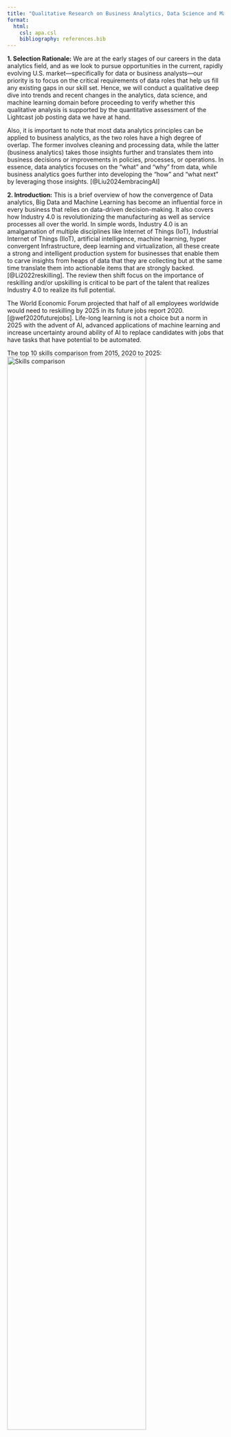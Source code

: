 ```yaml
---
title: "Qualitative Research on Business Analytics, Data Science and Machine Learning Trends"
format:
  html:
    csl: apa.csl
    bibliography: references.bib
---
```



**1. Selection Rationale:** We are at the early stages of our careers in the data analytics field, and as we look to pursue opportunities in the current, rapidly evolving U.S. market—specifically for data or business analysts—our priority is to focus on the critical requirements of data roles that help us fill any existing gaps in our skill set. Hence, we will conduct a qualitative deep dive into trends and recent changes in the analytics, data science, and machine learning domain before proceeding to verify whether this qualitative analysis is supported by the quantitative assessment of the Lightcast job posting data we have at hand.

Also, it is important to note that most data analytics principles can be applied to business analytics, as the two roles have a high degree of overlap. The former involves cleaning and processing data, while the latter (business analytics) takes those insights further and translates them into business decisions or improvements in policies, processes, or operations. In essence, data analytics focuses on the “what” and “why” from data, while business analytics goes further into developing the “how” and “what next” by leveraging those insights. [@Liu2024embracingAI]

**2. Introduction:** This is a brief overview of how the convergence of Data analytics, Big Data and Machine Learning has become an influential force in every business that relies on data-driven decision-making. It also covers how Industry 4.0 is revolutionizing the manufacturing as well as service processes all over the world. In simple words, Industry 4.0 is an amalgamation of multiple disciplines like Internet of Things (IoT), Industrial Internet of Things (IIoT), artificial intelligence, machine learning, hyper convergent Infrastructure, deep learning and virtualization, all these create a strong and intelligent production system for businesses that enable them to carve insights from heaps of data that they are collecting but at the same time translate them into actionable items that are strongly backed. [@Li2022reskilling]. The review then shift focus on the importance of reskilling and/or upskilling is critical to be part of the talent that realizes Industry 4.0 to realize its full potential. 

The World Economic Forum projected that half of all employees worldwide would need to reskilling by 2025 in its future jobs report 2020. [@wef2020futurejobs]. Life-long learning is not a choice but a norm in 2025 with the advent of AI, advanced applications of machine learning and increase uncertainty around ability of AI to replace candidates with jobs that have tasks that have potential to be automated. 

The top 10 skills comparison from 2015, 2020 to 2025: 
![Skills comparison](images/Image1.png){ width=80% fig-align="center" }

In context of Data science and machine learning, these are most sought soft skills in 2025, however industry reports reveal that there is shortage of big data client in the field and companies prefer candidates that possess one to three years of experience because they can quickly adapt to changing industry needs and help companies realize their full potential backed by big data processing and analysis. [@Yugal2022BusinessAnalytics]
The literature review delves into details of each domain, explaining how they have evolved and what is required for success in this fast-evolving tech space. 

**3. Machine Learning Trends:** As the digital era continues to push the envelope of transformation, the trifecta or the combination of Data Analytics, Big Data and Machine learning becomes a vital source for businesses to search practical insights and long-term advancement. This intersection has necessitated the need for new skill sets to effectively analyze and interpret complex, high-volume data. To understand the required skills in this domain, it is important to understand the full range of applications of ML. It ranges from decision-making processes, modeling layout form, identification of results from data analysis, and forecast for big data analytics-oriented programs. 

In terms of industry specific applications, in life sciences ML is progressively used as a analytical and computational tool for study of vast unstructured data of genome libraries to set up automated workflows. Virtual assistants have been powered by ML-enabled speech recognition technology. In combination with ML, Deep learning has become a potent instrument in variety of sectors like audio and picture identification, natural language processing and even medicine [@Badhan2024ConvergenceofBigData]. For these a sustainable talent training system is required, and it becomes the mission and responsibility of educational institutions as well as individual candidates to realize the full-scale potential of this domain. For instance, deep learning libraries like PyTorch, TensorFlow, Keras and MXNet have recently been developed and if these are introduced as conceptual content to students in advance, it will place a foundation of big data talents at the forefront and address the shortage of experienced and skilled talents that the business are looking for. [@Han2024BigDataprofessionals]
A cluster analysis of Big Data expertise needs provided scores for various variables for each tool, algorithms and techniques. 
![cluster analysis](images/Image2.png){ width=80% fig-align="center" }

**4. Business Analytics Trends:** With the advent of AI and digital governance evolving rapidly, the Business analytics field has expanded beyond just managerial outlook and expertise in the business process with some level of analysis. The emergence of Big Data has led to the involvement of Business analysts in statistical analysis as well as processing of vast amounts of data to generate insights. BA & intelligence teams can take those insights further to translate them into business process improvements, development of new practices by generating dashboards or written reports for stakeholders. [@Yugal2022BusinessAnalytics]
![BA responsibilities](images/Image3.png){ width=80% fig-align="center" }

BA & I involves a lot more techniques post 2023 that are implemented to structure a process of business decision-making. AI/ML integration, Cloud based analytics, and predictive analytics are at the forefront of this domain as volume of data is expanding rapidly and so as the cloud infrastructure adoption to execute analytics and forecast trends, customer behavior and understand market dynamics. [@asmibmr_evolution]

![BA techniques](images/Image4.png){ width=80% fig-align="center" }

**5. Data Science Trends:** To establish an understanding of this domain in simpler terms, one can say it is a step or few advanced to data analytics. It has high overlap with ML engineers and MLOps engineers and that makes sense in the real world as more and more companies expect their employees to have an understanding of a bit of everything because of the need of strong collaboration between these teams for each project. 

About 20,800 openings for data scientists are projected each year since 2024, on average over the decade. The growth of this space is expected to be 36% from 2023 to 2033, which is much faster than average of all the other occupations. [@bls2024datascientists]

Data science is more of an umbrella term that has been derived from industrial demand. The T-shaped configuration of skills is generally used to analyze the breadth of knowledge and skills required for a domain and to identify a functional area that one would like to gain expertise within that domain. The T-shape or  π-shaped diagram for analytics is shown below: [@shirani2016competencies]
![skills depth & height](images/Image5.png){ width=80% fig-align="center" }

Exploring the skillsets that have been dominant in data science roles across the board in recent years are below: 
##***Deep Learning:*** It is at the forefront of many in-demand frameworks right now, such as generative adversarial networks (GANs) and reinforcement learning which dive into artificial intelligence but as described in this entire review, each of these fields touch AI discipline in some form with data science and ML being closest to it. Sophisticated models like image classification, NLPs and anomaly detection use deep learning techniques and candidates who are looking to enter this space must have strong foundation of mathematical concepts (linear algebra, calculus, probability and statistics) and then should have understanding of core principles of deep learning – neural networks and backpropagation. [@Nobrega2023DataScienceSkills]

##***Machine Learning Deployment:*** It is understood that experimenting various ML models on the data to capture patterns is a pre-requisite now, deploying the validated models in a production environment is crucial to derive business value. For this, candidates are required to have a strong grasp of fundamentals of ML, they should be familiar with one of the cloud platforms and should have understanding of deployment tools like Docker or Kubernetes. In addition to this, understanding of MLOps best practices and lifecycle management of ML models is also expected. 
Hence, it is clear that the role involves lifelong learning and hands on practice on the tools and to have all basics covered so that foundation for creativity can be laid when it comes to execution. [@Nobrega2023DataScienceSkills]

**6. Conclusion:**It is evident that in the past 2 years, each role deals with vast amount of data and hence understanding of cloud infrastructure  and big data techniques is essential for success in these roles. Although, the expertise or level of skills in these disciplines may vary for each role but it is essential to have curiosity and willingness to upskill and reskill as per the evolving needs in the analytics domain and overall business requirements to stay relevant in the market.  

# References